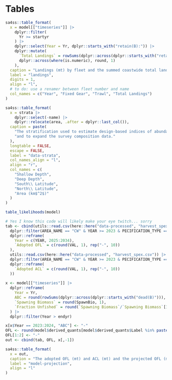 \clearpage
# Tables

```r
sa4ss::table_format(
  x = model[["timeseries"]] |>
    dplyr::filter(
      Yr >= startyr
    ) |>
    dplyr::select(Year = Yr, dplyr::starts_with("retain(B):")) |>
    dplyr::mutate(
      `Total Landings` = rowSums(dplyr::across(dplyr::starts_with("retain"))),
      dplyr::across(where(is.numeric), round, 1)
    ),
  caption = "Landings (mt) by fleet and the summed coastwide total landings.",
  label = "landings",
  digits = 1,
  align = "l",
  # to do: use a renamer between fleet number and name
  col_names = c("Year", "Fixed Gear", "Trawl", "Total Landings")
)
```


```r
sa4ss::table_format(
  x = strata |>
    dplyr::select(-name) |>
    dplyr::relocate(area, .after = dplyr::last_col()),
  caption = paste(
    "The stratification used to estimate design-based indices of abundance",
    "and to expand the survey composition data."
  ),
  longtable = FALSE,
  escape = FALSE,
  label = "data-strata",
  col_names_align = "l",
  align = "r",
  col_names = c(
    "Shallow Depth",
    "Deep Depth",
    "South\\ Latitude",
    "North\\ Latitude",
    "Area (km$^2$)"
  )
)
```

\include{52tables/data-survey-n.tex}

```r
table_likelihoods(model)
```


```r
# Yes I know this code will likely make your eye twitch... sorry
tab <- cbind(utils::read.csv(here::here("data-processed", "harvest_spex.csv")) |>
  dplyr::filter(AREA_NAME == "CW" & YEAR >= 2023 & PECIFICATION_TYPE == "OFL") |>
  dplyr::reframe(
    Year = c(YEAR, 2025:2034),
    `Adopted OFL` = c(round(VAL, 1), rep("-", 10))
  ),
  utils::read.csv(here::here("data-processed", "harvest_spex.csv")) |>
  dplyr::filter(AREA_NAME == "CW" & YEAR >= 2023 & PECIFICATION_TYPE == "ACL") |>
  dplyr::reframe(
    `Adopted ACL` = c(round(VAL, 1), rep("-", 10))
  ))
  
x <- model[["timeseries"]] |>
  dplyr::reframe(
    Year = Yr,
    ABC = round(rowSums(dplyr::across(dplyr::starts_with("dead(B)"))), 1),
    `Spawning Biomass` = round(SpawnBio, 1),
    `Fraction Unfished` = round(`Spawning Biomass`/`Spawning Biomass`[1],3)
  ) |>
  dplyr::filter(Year > endyr)

x[x$Year == 2023:2024, "ABC"] <- "-"
OFL <- round(model$derived_quants[model$derived_quants$Label %in% paste0("OFLCatch_", 2023:2034), "Value"], 1) 
OFL[1:2] <- "-"
out <- cbind(tab, OFL, x[,-1])

sa4ss::table_format(
  x = out,
  caption = "The adopted OFL (mt) and ACL (mt) and the projected OFL (mt), ABC (mt), spawning biomass, and fraction unfished for 2025-2034.",
  label = "model-projection",
  align = "l"
)
```